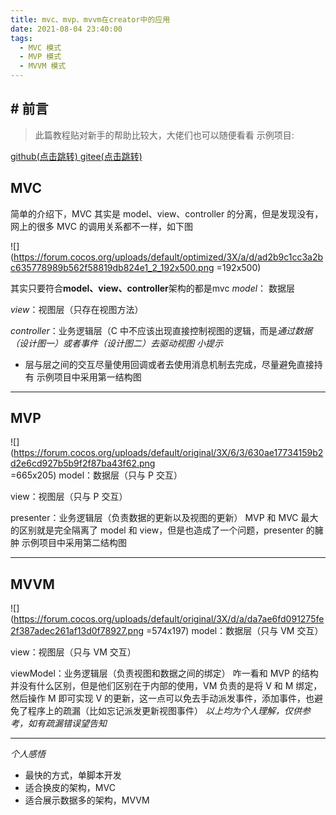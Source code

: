 ```yaml
---
title: mvc、mvp、mvvm在creator中的应用
date: 2021-08-04 23:40:00
tags:
  - MVC 模式
  - MVP 模式
  - MVVM 模式
---
```


## # 前言

> 此篇教程贴对新手的帮助比较大，大佬们也可以随便看看
> 示例项目:

<a href="https://github.com/1226085293/cc-structure" rel="nofollow noopener">
  github(点击跳转)
</a>

<a href="https://gitee.com/muzzik/cc-structure" rel="nofollow noopener">
  gitee(点击跳转)
</a>

## MVC

简单的介绍下，MVC 其实是 model、view、controller 的分离，但是发现没有，网上的很多 MVC 的调用关系都不一样，如下图

![](https://forum.cocos.org/uploads/default/optimized/3X/a/d/ad2b9c1cc3a2bc635778989b562f58819db824e1_2_192x500.png =192x500)

其实只要符合**model、view、controller**架构的都是mvc
_model_： 数据层

_view_：视图层（只存在视图方法）

_controller_：业务逻辑层（C 中不应该出现直接控制视图的逻辑，而是*通过数据（设计图一）或者事件（设计图二）去驱动视图*
_小提示_

- 层与层之间的交互尽量使用回调或者去使用消息机制去完成，尽量避免直接持有
  示例项目中采用第一结构图

---

## MVP

![](https://forum.cocos.org/uploads/default/original/3X/6/3/630ae17734159b2d2e6cd927b5b9f2f87ba43f62.png =665x205)
model：数据层（只与 P 交互）

view：视图层（只与 P 交互）

presenter：业务逻辑层（负责数据的更新以及视图的更新）
MVP 和 MVC 最大的区别就是完全隔离了 model 和 view，但是也造成了一个问题，presenter 的臃肿
示例项目中采用第二结构图

---

## MVVM

![](https://forum.cocos.org/uploads/default/original/3X/d/a/da7ae6fd091275fe2f387adec261af13d0f78927.png =574x197)
model：数据层（只与 VM 交互）

view：视图层（只与 VM 交互）

viewModel：业务逻辑层（负责视图和数据之间的绑定）
咋一看和 MVP 的结构并没有什么区别，但是他们区别在于内部的使用，VM 负责的是将 V 和 M 绑定，然后操作 M 即可实现 V 的更新，这一点可以免去手动派发事件，添加事件，也避免了程序上的疏漏（比如忘记派发更新视图事件）
_以上均为个人理解，仅供参考，如有疏漏错误望告知_

---

_个人感悟_

- 最快的方式，单脚本开发
- 适合换皮的架构，MVC
- 适合展示数据多的架构，MVVM
